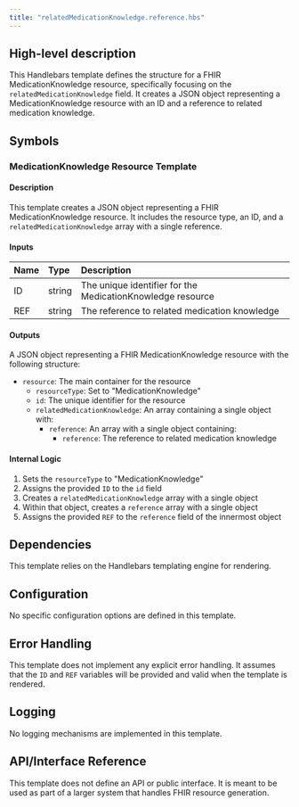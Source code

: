 ```yaml
---
title: "relatedMedicationKnowledge.reference.hbs"
---
```


## High-level description
This Handlebars template defines the structure for a FHIR MedicationKnowledge resource, specifically focusing on the `relatedMedicationKnowledge` field. It creates a JSON object representing a MedicationKnowledge resource with an ID and a reference to related medication knowledge.

## Symbols

### MedicationKnowledge Resource Template
#### Description
This template creates a JSON object representing a FHIR MedicationKnowledge resource. It includes the resource type, an ID, and a `relatedMedicationKnowledge` array with a single reference.

#### Inputs
| Name | Type | Description |
|:-----|:-----|:------------|
| ID   | string | The unique identifier for the MedicationKnowledge resource |
| REF  | string | The reference to related medication knowledge |

#### Outputs
A JSON object representing a FHIR MedicationKnowledge resource with the following structure:
- `resource`: The main container for the resource
  - `resourceType`: Set to "MedicationKnowledge"
  - `id`: The unique identifier for the resource
  - `relatedMedicationKnowledge`: An array containing a single object with:
    - `reference`: An array with a single object containing:
      - `reference`: The reference to related medication knowledge

#### Internal Logic
1. Sets the `resourceType` to "MedicationKnowledge"
2. Assigns the provided `ID` to the `id` field
3. Creates a `relatedMedicationKnowledge` array with a single object
4. Within that object, creates a `reference` array with a single object
5. Assigns the provided `REF` to the `reference` field of the innermost object

## Dependencies
This template relies on the Handlebars templating engine for rendering.

## Configuration
No specific configuration options are defined in this template.

## Error Handling
This template does not implement any explicit error handling. It assumes that the `ID` and `REF` variables will be provided and valid when the template is rendered.

## Logging
No logging mechanisms are implemented in this template.

## API/Interface Reference
This template does not define an API or public interface. It is meant to be used as part of a larger system that handles FHIR resource generation.